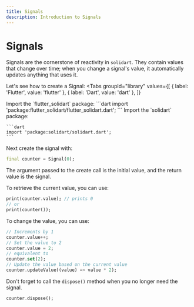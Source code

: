 ```yaml
---
title: Signals
description: Introduction to Signals
---
```


# Signals

Signals are the cornerstone of reactivity in `solidart`. They contain values that change over time; when you change a signal's value, it automatically updates anything that uses it.

Let's see how to create a Signal:
<Tabs
  groupId="library"
  values={[
    { label: 'Flutter', value: 'flutter' },
    { label: 'Dart', value: 'dart' },
  ]}
>
 <TabItem value="flutter">
    Import the `flutter_solidart` package:
    ```dart
    import 'package:flutter_solidart/flutter_solidart.dart';
    ```
  </TabItem>
  <TabItem value="dart">
    Import the `solidart` package:

    ```dart
    import 'package:solidart/solidart.dart';
    ```
  </TabItem>
</Tabs>

Next create the signal with:

```dart
final counter = Signal(0);
````

The argument passed to the create call is the initial value, and the return value is the signal.

To retrieve the current value, you can use:
```dart
print(counter.value); // prints 0
// or
print(counter());
```

To change the value, you can use:
```dart
// Increments by 1
counter.value++; 
// Set the value to 2
counter.value = 2;
// equivalent to
counter.set(2);
// Update the value based on the current value
counter.updateValue((value) => value * 2);
```

<Warning>Don't forget to call the `dispose()` method when you no longer need the signal.</Warning>
```dart
counter.dispose();
```
